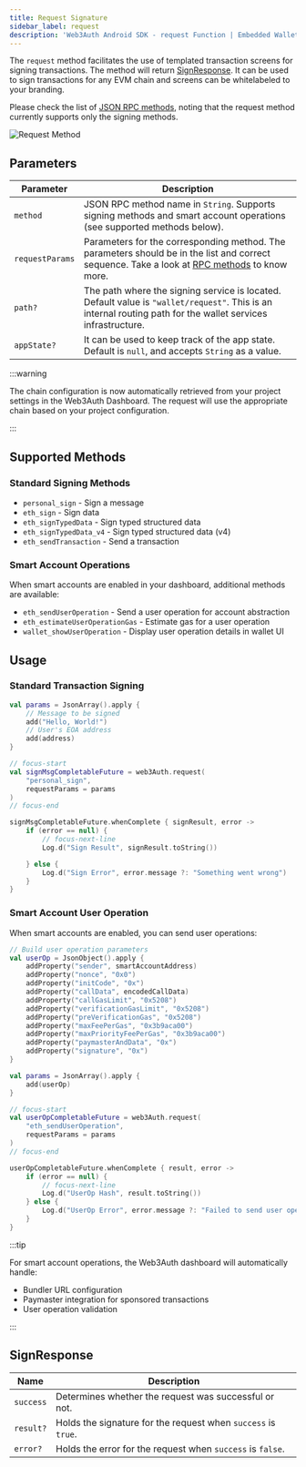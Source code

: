 ```yaml
---
title: Request Signature
sidebar_label: request
description: 'Web3Auth Android SDK - request Function | Embedded Wallets'
---
```


The `request` method facilitates the use of templated transaction screens for signing transactions. The method will return [SignResponse](#signresponse). It can be used to sign transactions for any EVM chain and screens can be whitelabeled to your branding.

Please check the list of [JSON RPC methods](https://docs.metamask.io/wallet/reference/json-rpc-api/), noting that the request method currently supports only the signing methods.

![Request Method](/img/embedded-wallets/wallet-services/mobile-request-method.png)

## Parameters

| Parameter       | Description                                                                                                                                                                                             |
| --------------- | ------------------------------------------------------------------------------------------------------------------------------------------------------------------------------------------------------- |
| `method`        | JSON RPC method name in `String`. Supports signing methods and smart account operations (see supported methods below).                                                                                  |
| `requestParams` | Parameters for the corresponding method. The parameters should be in the list and correct sequence. Take a look at [RPC methods](https://docs.metamask.io/wallet/reference/json-rpc-api/) to know more. |
| `path?`         | The path where the signing service is located. Default value is `"wallet/request"`. This is an internal routing path for the wallet services infrastructure.                                            |
| `appState?`     | It can be used to keep track of the app state. Default is `null`, and accepts `String` as a value.                                                                                                      |

:::warning

The chain configuration is now automatically retrieved from your project settings in the Web3Auth Dashboard. The request will use the appropriate chain based on your project configuration.

:::

## Supported Methods

### Standard Signing Methods

- `personal_sign` - Sign a message
- `eth_sign` - Sign data
- `eth_signTypedData` - Sign typed structured data
- `eth_signTypedData_v4` - Sign typed structured data (v4)
- `eth_sendTransaction` - Send a transaction

### Smart Account Operations

When smart accounts are enabled in your dashboard, additional methods are available:

- `eth_sendUserOperation` - Send a user operation for account abstraction
- `eth_estimateUserOperationGas` - Estimate gas for a user operation
- `wallet_showUserOperation` - Display user operation details in wallet UI

## Usage

### Standard Transaction Signing

```kotlin
val params = JsonArray().apply {
    // Message to be signed
    add("Hello, World!")
    // User's EOA address
    add(address)
}

// focus-start
val signMsgCompletableFuture = web3Auth.request(
    "personal_sign",
    requestParams = params
)
// focus-end

signMsgCompletableFuture.whenComplete { signResult, error ->
    if (error == null) {
        // focus-next-line
        Log.d("Sign Result", signResult.toString())

    } else {
        Log.d("Sign Error", error.message ?: "Something went wrong")
    }
}
```

### Smart Account User Operation

When smart accounts are enabled, you can send user operations:

```kotlin
// Build user operation parameters
val userOp = JsonObject().apply {
    addProperty("sender", smartAccountAddress)
    addProperty("nonce", "0x0")
    addProperty("initCode", "0x")
    addProperty("callData", encodedCallData)
    addProperty("callGasLimit", "0x5208")
    addProperty("verificationGasLimit", "0x5208")
    addProperty("preVerificationGas", "0x5208")
    addProperty("maxFeePerGas", "0x3b9aca00")
    addProperty("maxPriorityFeePerGas", "0x3b9aca00")
    addProperty("paymasterAndData", "0x")
    addProperty("signature", "0x")
}

val params = JsonArray().apply {
    add(userOp)
}

// focus-start
val userOpCompletableFuture = web3Auth.request(
    "eth_sendUserOperation",
    requestParams = params
)
// focus-end

userOpCompletableFuture.whenComplete { result, error ->
    if (error == null) {
        // focus-next-line
        Log.d("UserOp Hash", result.toString())
    } else {
        Log.d("UserOp Error", error.message ?: "Failed to send user operation")
    }
}
```

:::tip

For smart account operations, the Web3Auth dashboard will automatically handle:

- Bundler URL configuration
- Paymaster integration for sponsored transactions
- User operation validation

:::

## SignResponse

| Name      | Description                                                   |
| --------- | ------------------------------------------------------------- |
| `success` | Determines whether the request was successful or not.         |
| `result?` | Holds the signature for the request when `success` is `true`. |
| `error?`  | Holds the error for the request when `success` is `false`.    |
